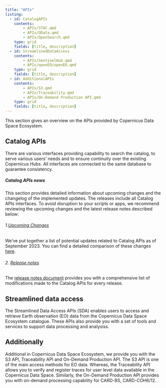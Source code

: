 ```yaml
---
title: "APIs"
listing: 
  - id: CatalogAPIs
    contents:
        - APIs/STAC.qmd
        - APIs/OData.qmd
        - APIs/OpenSearch.qmd
    type: grid
    fields: [title, description]
  - id: StreamlinedDataAccess
    contents: 
        - APIs/SentinelHub.qmd
        - APIs/openEO/openEO.qmd
    type: grid
    fields: [title, description]
  - id: AdditionalAPIs
    contents: 
        - APIs/S3.qmd
        - APIs/Traceability.qmd
        - APIs/On-Demand Production API.qmd
    type: grid
    fields: [title, description]
---
```



This section gives an overview on the APIs provided by Copernicus Data Space Ecosystem.

::: {#Sentinelhub_data}
:::

## Catalog APIs
There are various interfaces providing capability to search the catalog, to serve various users'
needs and to ensure continuity over the existing Copernicus Hubs. All interfaces are connected to
the same database to guarantee consistency.

::: {#CatalogAPIs}
:::

##### Catalog APIs news
This section provides detailed information about upcoming changes and the changelog of the implemented updates. The releases include all Catalog APIs interfaces. To avoid disruption to your scripts or apps, we recommend reviewing the upcoming changes and the latest release notes described below:

###### 1.[ Upcoming Changes ](APIs/Others/UpcomingChanges.qmd)
We've put together a list of potential updates related to Catalog APIs as of September 2023. You can find a detailed comparison of these changes [here](APIs/Others/UpcomingChanges.qmd).

###### 2. [Release notes](APIs/Others/ReleaseNotes.qmd)
The [release notes document](APIs/Others/ReleaseNotes.qmd) provides you with a comprehensive list of modifications made to the Catalog APIs for every release.

## Streamlined data access

The Streamlined Data Access APIs (SDA) enables users to access and retrieve Earth observation (EO) data from the Copernicus Data Space Ecosystem catalogue. These APIs also provide you with a set of tools and services to support data processing and analysiss. 

::: {#StreamlinedDataAccess}
:::


## Additionally 

Additional in Copernicus Data Space Ecosystem, we provide you with the S3 API, Traceability API and On-Demand Production API.
The S3 API is one of the main access methods for EO data. Whereas, the Traceability API allows you to verify and register traces for user level data available in the Copernicus Data Space. Similarly, the On-Demand Production API provides you with on-demand processing capability for CARD-BS, CARD-COH6/12.

::: {#AdditionalAPIs}
:::

